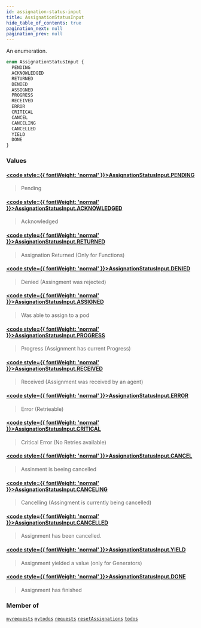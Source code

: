 ```yaml
---
id: assignation-status-input
title: AssignationStatusInput
hide_table_of_contents: true
pagination_next: null
pagination_prev: null
---
```








An enumeration.

```graphql
enum AssignationStatusInput {
  PENDING
  ACKNOWLEDGED
  RETURNED
  DENIED
  ASSIGNED
  PROGRESS
  RECEIVED
  ERROR
  CRITICAL
  CANCEL
  CANCELING
  CANCELLED
  YIELD
  DONE
}
```


### Values

#### [<code style={{ fontWeight: 'normal' }}>AssignationStatusInput.<b>PENDING</b></code>](#) 
> Pending
> 

#### [<code style={{ fontWeight: 'normal' }}>AssignationStatusInput.<b>ACKNOWLEDGED</b></code>](#) 
> Acknowledged
> 

#### [<code style={{ fontWeight: 'normal' }}>AssignationStatusInput.<b>RETURNED</b></code>](#) 
> Assignation Returned (Only for Functions)
> 

#### [<code style={{ fontWeight: 'normal' }}>AssignationStatusInput.<b>DENIED</b></code>](#) 
> Denied (Assingment was rejected)
> 

#### [<code style={{ fontWeight: 'normal' }}>AssignationStatusInput.<b>ASSIGNED</b></code>](#) 
> Was able to assign to a pod
> 

#### [<code style={{ fontWeight: 'normal' }}>AssignationStatusInput.<b>PROGRESS</b></code>](#) 
> Progress (Assignment has current Progress)
> 

#### [<code style={{ fontWeight: 'normal' }}>AssignationStatusInput.<b>RECEIVED</b></code>](#) 
> Received (Assignment was received by an agent)
> 

#### [<code style={{ fontWeight: 'normal' }}>AssignationStatusInput.<b>ERROR</b></code>](#) 
> Error (Retrieable)
> 

#### [<code style={{ fontWeight: 'normal' }}>AssignationStatusInput.<b>CRITICAL</b></code>](#) 
> Critical Error (No Retries available)
> 

#### [<code style={{ fontWeight: 'normal' }}>AssignationStatusInput.<b>CANCEL</b></code>](#) 
> Assinment is beeing cancelled
> 

#### [<code style={{ fontWeight: 'normal' }}>AssignationStatusInput.<b>CANCELING</b></code>](#) 
> Cancelling (Assingment is currently being cancelled)
> 

#### [<code style={{ fontWeight: 'normal' }}>AssignationStatusInput.<b>CANCELLED</b></code>](#) 
> Assignment has been cancelled.
> 

#### [<code style={{ fontWeight: 'normal' }}>AssignationStatusInput.<b>YIELD</b></code>](#) 
> Assignment yielded a value (only for Generators)
> 

#### [<code style={{ fontWeight: 'normal' }}>AssignationStatusInput.<b>DONE</b></code>](#) 
> Assignment has finished
> 



### Member of

[`myrequests`](/docs/schemas/arkitekt/queries/myrequests)  <Badge class="secondary" text="query"/><Bullet />[`mytodos`](/docs/schemas/arkitekt/queries/mytodos)  <Badge class="secondary" text="query"/><Bullet />[`requests`](/docs/schemas/arkitekt/queries/requests)  <Badge class="secondary" text="query"/><Bullet />[`resetAssignations`](/docs/schemas/arkitekt/mutations/reset-assignations)  <Badge class="secondary" text="mutation"/><Bullet />[`todos`](/docs/schemas/arkitekt/queries/todos)  <Badge class="secondary" text="query"/>



